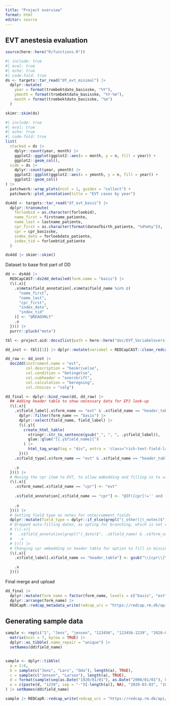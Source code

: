 ```yaml
---
title: "Project overview"
format: html
editor: source
---
```


## EVT anestesia evaluation

```r
source(here::here("R/functions.R"))
```

```r
#| include: true
#| eval: true
#| echo: true
#| code-fold: true
ds <- targets::tar_read("df_evt_minimal") |>
  dplyr::mutate(
    year = format(trombektdato_basisske, "%Y"),
    ymonth = format(trombektdato_basisske, "%Y-%m"),
    month = format(trombektdato_basisske, "%m")
  )

skimr::skim(ds)
```

```r
#| include: true
#| eval: true
#| echo: true
#| code-fold: true
list(
  stacked = ds |>
    dplyr::count(year, month) |>
    ggplot2::ggplot(ggplot2::aes(x = month, y = n, fill = year)) +
    ggplot2::geom_col(),
  side = ds |>
    dplyr::count(year, ymonth) |>
    ggplot2::ggplot(ggplot2::aes(x = ymonth, y = n, fill = year)) +
    ggplot2::geom_col()
) |>
  patchwork::wrap_plots(ncol = 1, guides = "collect") +
  patchwork::plot_annotation(title = "EVT cases by year")
```

```r
ds4dd <- targets::tar_read("df_evt_basis") |>
  dplyr::transmute(
    forloebid = as.character(forloebid),
    name_first = firstname_patiente,
    name_last = lastname_patiente,
    cpr_first = as.character(format(dateofbirth_patiente, "%d%m%y")),
    cpr = cpr_basisske,
    index_dato = forloebdato_patiente,
    index_tid = forloebtid_patiente
  )

ds4dd |> skimr::skim()
```

Dataset to base first part of DD

```r
dd <- ds4dd |>
  REDCapCAST::ds2dd_detailed(form.name = "basis") |>
  (\(.x){
    .x$meta$field_annotation[.x$meta$field_name %in% c(
      "name_first",
      "name_last",
      "cpr_first",
      "index_dato",
      "index_tid"
    )] <- "@READONLY"
    .x
  })() |>
  purrr::pluck("meta")
```



```r
tbl <- project.aid::docx2list(path = here::here("doc/EVT_Variabeloversigt.docx"))

dd_inst <- tbl[[1]] |> dplyr::mutate(variabel = REDCapCAST::clean_redcap_name(variabel))

dd_raw <- dd_inst |>
  doc2dd(instrument.name = "evt", 
         col.description = "beskrivelse", 
         col.condition = "betingelse", 
         col.subheader = "overskrift", 
         col.calculation = "beregning", 
         col.choices = "valg")
```



```r
dd_final <- dplyr::bind_rows(dd, dd_raw) |>
  ## Adding header table to show necessary data for EPJ look-up
  (\(.x){
    .x$field_label[.x$form_name == "evt" & .x$field_name == "header_table"] <- .x[-1, ] |>
      dplyr::filter(form_name == "basis") |>
      dplyr::select(field_name, field_label) |>
      (\(.y){
        create_html_table(
          stringr::str_to_sentence(gsub("_", ", ", .y$field_label)),
          glue::glue("[{.y$field_name}]")
        ) |>
          html_tag_wrap(tag = "div", extra = 'class="rich-text-field-label"')
      })()
    .x$field_type[.x$form_name == "evt" & .x$field_name == "header_table"] <- "descriptive"

    .x
  })() |>
  # Moving the cpr item to EVT, to allow embedding and filling in to values in case of missing.
  (\(.x){
    .x$form_name[.x$field_name == "cpr"] <- "evt"
    
    .x$field_annotation[.x$field_name == "cpr"] <- "@IF([cpr]!='' and [user-id]!='andlau',@READONLY,'')"
    
    .x
  })() |>
  # Setting field type as notes for note/comment fields
  dplyr::mutate(field_type = dplyr::if_else(grepl("(_other)|(_notes)$", field_name), "notes", field_type)) |>
  # Dropped auto-filling dates, as opting for branching, which is not compatible
  # (\(.x){
  #   .x$field_annotation[grepl("(_date)$", .x$field_name) & .x$form_name == "evt"] <- "@DEFAULT='[index_dato]'"
  #   .x
  # })() |>
  # Changing cpr embedding in header table for option to fill in missing data
  (\(.x){
    .x$field_label[.x$field_name == "header_table"] <- gsub("\\[cpr\\]", "\\{cpr\\}", .x$field_label[.x$field_name == "header_table"])

    .x
  })()
```

Final merge and upload

```r
dd_final |>
  dplyr::mutate(form_name = factor(form_name, levels = c("basis", "evt"))) |>
  dplyr::arrange(form_name) |>
  REDCapR::redcap_metadata_write(redcap_uri = "https://redcap.rm.dk/api/", token = keyring::key_get("EVT_ANEST_REDCAP_API"))
```



## Generating sample data

```r
sample <- rep(c("1", "Jens", "jensen", "123456", "123456-1239", "2020-03-03", "10:10:10"), 5) |>
  matrix(ncol = 7, byrow = TRUE) |>
  dplyr::as_tibble(.name_repair = "unique") |>
  setNames(dd$field_name)


sample <- dplyr::tibble(
  a = 1:6,
  b = sample(c("Jens", "Lars", "Oda"), length(a), TRUE),
  c = sample(c("Jensen", "Larsen"), length(a), TRUE),
  d = format(sample(seq(as.Date("1920/01/01"), as.Date("2000/01/01"), by = "day"), length(a)), "%d%m%y"),
  e = c(paste(d, "1239", sep = "-")[-length(a)], NA), "2020-03-03", "10:10:10"
) |> setNames(dd$field_name)

sample |> REDCapR::redcap_write(redcap_uri = "https://redcap.rm.dk/api/", token = keyring::key_get("EVT_ANEST_REDCAP_API"))
```
